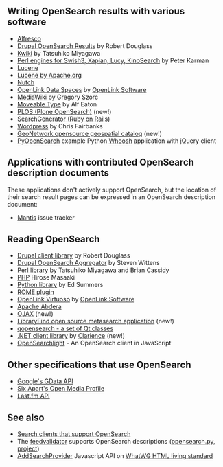 == Writing OpenSearch results with various software ==

* [http://dev.alfresco.com/ Alfresco] 
* [http://drupal.org/project/opensearch Drupal OpenSearch Results] by Robert Douglass
* [http://search.cpan.org/dist/Kwiki-OpenSearch-Service/ Kwiki] by Tatsuhiko Miyagawa
* [http://search.cpan.org/dist/Search-OpenSearch/ Perl engines for Swish3, Xapian, Lucy, KinoSearch] by Peter Karman
* [http://lucene-ws.net/ Lucene] 
* [http://lucene.apache.org/ Lucene by Apache.org]
* [http://lucene.apache.org/nutch/ Nutch] 
* [http://virtuoso.openlinksw.com/wiki/main/Main/OdsIndex OpenLink Data Spaces] by [http://www.openlinksw.com OpenLink Software]
* [http://www.mediawiki.org/wiki/Extension:OpenSearch MediaWiki] by Gregory Szorc
* [http://hublog.hubmed.org/archives/001212.html Moveable Type] by Alf Eaton
* [http://plone.org/products/plos PLOS (Plone OpenSearch)] (new!)
* [http://wiki.rubyonrails.org/rails/pages/SearchGenerator SearchGenerator (Ruby on Rails)]
* [http://www.williamsburger.com/wb/archives/opensearch-v-1-1 Wordpress] by Chris Fairbanks
* [http://geonetwork-opensource.org/ GeoNetwork opensource geospatial catalog] (new!)
* [http://code.google.com/p/pyopensearch/ PyOpenSearch] example Python [http://bitbucket.org/mchaput/whoosh/wiki/Home Whoosh] application with jQuery client

== Applications with contributed OpenSearch description documents ==

These applications don't actively support OpenSearch, but the location of their search result pages can be expressed in an OpenSearch description document:

* [[Mantis]] issue tracker

== Reading OpenSearch ==

* [http://drupal.org/project/opensearchclient Drupal client library] by Robert Douglass
* [http://drupal.org/project/opensearch_aggregator Drupal OpenSearch Aggregator] by Steven Wittens
* [http://search.cpan.org/dist/WWW-OpenSearch/ Perl library] by Tatsuhiko Miyagawa and Brian Cassidy
* [http://pear.php.net/package/Services_OpenSearch/docs/0.1.0/Services_OpenSearch/_OpenSearch_Services_OpenSearch-0.1.0_OpenSearch_php.html PHP] Hirose Masaaki 
* [http://github.com/edsu/opensearch  Python library] by Ed Summers
* [http://wiki.java.net/bin/view/Javawsxml/OpenSearch ROME plugin]
* [http://virtuoso.openlinksw.com/wiki/main/ OpenLink Virtuoso] by [http://www.openlinksw.com OpenLink Software]
* [http://incubator.apache.org/abdera/ Apache Abdera] 
* [http://ojax.sourceforge.net/ OJAX] (new!)
* [http://libraryfind.org/ LibraryFind open source metasearch application] (new!)
* [http://gitorious.org/qopensearch qopensearch - a set of Qt classes]
* [http://www.clarience.com/en-GB/Catalog.aspx/Product/OpenSearch-Client-Library-for-.NET---v1.0/B6FD5C7B-BD79-4052-B2E8-A35D9AC720F9 .NET client library] by [http://www.clarience.com/ Clarience] (new!)
* [https://github.com/nsidc/OpenSearchlight OpenSearchlight] - An OpenSearch client in JavaScript

== Other specifications that use OpenSearch ==

* [http://code.google.com/apis/gdata/protocol.html Google's GData API]
* [http://www.sixapart.com/developers/product_documentation/vox/open_media_profile.html Six Apart's Open Media Profile]
* [http://www.last.fm/api/show?service=272 Last.fm API]

== See also ==

* [[Community/OpenSearch search clients|Search clients that support OpenSearch]]
* The [http://feedvalidator.org feedvalidator] supports OpenSearch descriptions ([http://feedvalidator.googlecode.com/svn/trunk/feedvalidator/src/feedvalidator/opensearch.py opensearch.py], [http://code.google.com/p/feedvalidator/ project])
* [http://www.whatwg.org/specs/web-apps/current-work/multipage/timers.html#the-external-interface AddSearchProvider] Javascript API on [http://www.whatwg.org/specs/web-apps/current-work/multipage/ WhatWG HTML living standard]